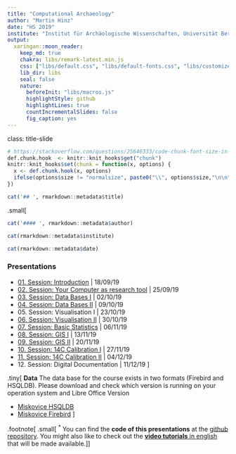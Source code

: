 ```yaml
---
title: "Computational Archaeology"
author: "Martin Hinz"
date: "HS 2019"
institute: "Institut für Archäologische Wissenschaften, Universität Bern"
output:
  xaringan::moon_reader:
    keep_md: true
    chakra: libs/remark-latest.min.js
    css: ["libs/default.css", "libs/default-fonts.css", "libs/customize.css"]
    lib_dir: libs
    seal: false
    nature:
      beforeInit: "libs/macros.js"
      highlightStyle: github
      highlightLines: true
      countIncrementalSlides: false
      fig_caption: yes
---
```

class: title-slide
```r
# https://stackoverflow.com/questions/25646333/code-chunk-font-size-in-rmarkdown-with-knitr-and-latex
def.chunk.hook  <- knitr::knit_hooks$get("chunk")
knitr::knit_hooks$set(chunk = function(x, options) {
  x <- def.chunk.hook(x, options)
  ifelse(options$size != "normalsize", paste0("\\", options$size,"\n\n", x, "\n\n \\normalsize"), x)
})
```

```r
cat('## ', rmarkdown::metadata$title)
```
.small[
```r
cat('#### ', rmarkdown::metadata$author)
```

```r
cat(rmarkdown::metadata$institute)
```

```r
cat(rmarkdown::metadata$date)
```

### Presentations

- [01\. Session: Introduction](01_session/session_1_introduction.html) | 18/09/19
- [02\. Session: Your Computer as research tool](02_session/session_2_computer_as_research_tool.html) | 25/09/19
- [03\. Session: Data Bases I](03_session/session_03_database_1.html) | 02/10/19
- [04\. Session: Data Bases II](04_session/session_04_database_2.html) | 09/10/19
- 05\. Session: Visualisation I | 23/10/19
- [06\. Session: Visualisation II](06_session/session_06.html) | 30/10/19
- [07\. Session: Basic Statistics](07_session/session_07.html) | 06/11/19
- [08\. Session: GIS I](08_session/session_08.html) | 13/11/19
- [09\. Session: GIS II](08_session/session_08.html) | 20/11/19
- [10\. Session: 14C Calibration I](09_session/session_09.html) | 27/11/19
- [11\. Session: 14C Calibration II](11_session/session_11.html) | 04/12/19
- 12\. Session: Digital Documentation | 11/12/19
]

.tiny[
**Data**
The data base for the course exists in two formats (Firebird and HSQLDB). Please download and check which version is running on your operation system and Libre Office Version

- [Miskovice HSQLDB](miskovice.odb)
- [Miskovice Firebird](miskovice_firebird.odb)
]

.footnote[
.small[
<sup>\*</sup> You can find the **code of this presentations** at the [github repository](https://github.com/MartinHinz/ca_hs_2019). You might also like to check out the [**video tutorials** in english](https://tube.switch.ch/channels/503285f4) that will be made available.
]
]
